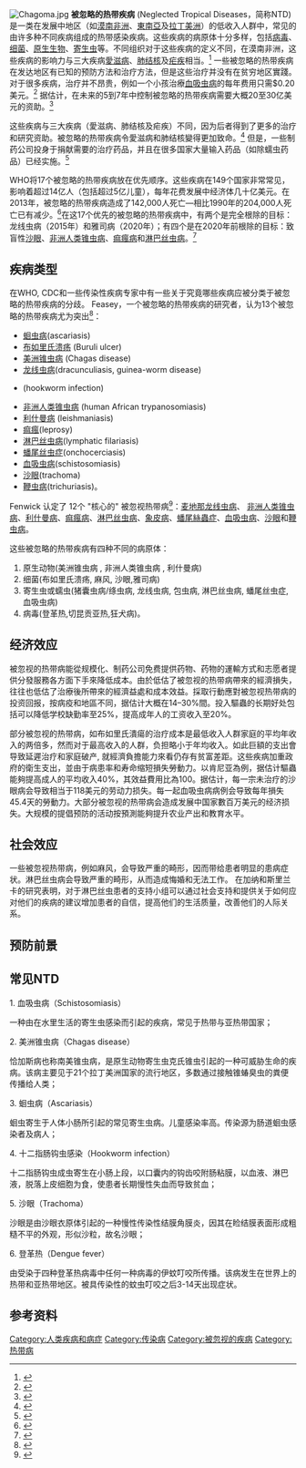 {{roughtranslation|time=2015-11-21T00:38:16+00:00}}
{{命名}}
[[File:Chagoma.jpg|thumb]]
'''被忽略的热带疾病''' (Neglected Tropical Diseases，简称NTD) 是一类在发展中地区（如[[漠南非洲|漠南非洲]]、[[東南亞|東南亞]]及[[拉丁美洲|拉丁美洲]]）的低收入人群中，常见的由许多种不同疾病组成的热带感染疾病。这些疾病的病原体十分多样，包括[[病毒|病毒]]、[[细菌|细菌]]、[[原生生物|原生生物]]、[[寄生虫|寄生虫]]等。不同组织对于这些疾病的定义不同，在漠南非洲，这些疾病的影响力与三大疾病[[愛滋病|愛滋病]]、[[肺结核|肺结核]]及[[疟疾|疟疾]]相当。<ref>{{Cite journal|author = Hotez PJ, Kamath A|title = Neglected Tropical Diseases in Sub-Saharan Africa: Review of Their Prevalence, Distribution, and Disease Burden|journal = PLoS Negl Trop Dis|volume = 3|issue = 8|pages = e412|year = 2009|doi = 10.1371/journal.pntd.0000412|pmid = 19707588|editor1-last = Cappello|editor1-first = Michael|pmc = 2727001}}</ref> 一些被忽略的热带疾病在发达地区有已知的预防方法和治疗方法，但是这些治疗并没有在贫穷地区實踐。对于很多疾病，治疗并不昂贵，例如一个小孩治療[[血吸虫病|血吸虫病]]的每年费用只需$0.20美元。<ref>{{Cite web|url = http://www.npr.org/templates/story/story.php?storyId=7806977|title = Making the Case to Fight Schistosomiasis|publisher = [[National_Public_Radio|National Public Radio]]|accessdate = 2008-12-01}}</ref> 据估计，在未来的5到7年中控制被忽略的热带疾病需要大概20至30亿美元的资助。<ref>{{Cite journal|author = Hotez PJ|title = How To Cure 1 Billion People? — Defeat Neglected Tropical diseases|journal = [[Scientific_America|Scientific America]]|volume = 302|issue = 1|pages = 90–4, 96|date = January 2010|pmid = 20063641|url = http://www.scientificamerican.com/article/a-plan-to-defeat-neglected-tropical-diseases/|doi = 10.1038/scientificamerican0110-90}}</ref>

这些疾病与三大疾病（愛滋病、肺结核及疟疾）不同，因为后者得到了更多的治疗和研究资助。被忽略的热带疾病令愛滋病和肺结核變得更加致命。<ref>{{Cite web|publisher = SciDev.Net|title = Beat neglected diseases to fight HIV, TB and malaria|author = Mike Shanahan|date = 31 January 2006|url = http://www.scidev.net/News/index.cfm?fuseaction=readNews&itemid=2629&language=1}}</ref> 但是，一些制药公司投身于捐献需要的治疗药品，并且在很多国家大量输入药品（如除蠕虫药品）已经实施。<ref>{{Cite journal|author = Reddy M, Gill SS, Kalkar SR, Wu W, Anderson PJ, Rochon PA|title = Oral drug therapy for multiple neglected tropical diseases: a systematic review|journal = JAMA|volume = 298|issue = 16|pages = 1911–24|date = October 2007|doi = 10.1001/jama.298.16.1911|pmid = 17954542|url = http://jama.jamanetwork.com/article.aspx?doi=10.1001/jama.298.16.1911|ref = {{harvid|Reddy|Gill|2007}}}}</ref>

WHO将17个被忽略的热带疾病放在优先顺序。这些疾病在149个国家非常常见，影响着超过14亿人（包括超过5亿儿童），每年花费发展中经济体几十亿美元。在2013年，被忽略的热带疾病造成了142,000人死亡—相比1990年的204,000人死亡已有减少。<ref name="GBD204">{{Cite journal|last1 = GBD 2013 Mortality and Causes of Death|first1 = Collaborators|title = Global, regional, and national age-sex specific all-cause and cause-specific mortality for 240 causes of death, 1990-2013: a systematic analysis for the Global Burden of Disease Study 2013.|journal = Lancet|date = 17 December 2014|pmid = 25530442|doi = 10.1016/S0140-6736(14)61682-2|volume = 385|issue = 9963|pages = 117–71|pmc = 4340604}}</ref>在这17个优先的被忽略的热带疾病中，有两个是完全根除的目标：龙线虫病（2015年）和雅司病（2020年）；有四个是在2020年前根除的目标：致盲性[[沙眼|沙眼]]、[[非洲人类锥虫病|非洲人类锥虫病]]、[[痲瘋病|痲瘋病]]和[[淋巴丝虫病|淋巴丝虫病]]。<ref name="who.int">{{Cite web |url=http://www.who.int/neglected_diseases/about/en/ |title=存档副本 |accessdate=2015-11-20 |archive-date=2017-10-20 |archive-url=https://web.archive.org/web/20171020040312/http://www.who.int/neglected_diseases/about/en/ |dead-url=no }}</ref>

==疾病类型==
在WHO, CDC和一些传染性疾病专家中有一些关于究竟哪些疾病应被分类于被忽略的热带疾病的分歧。 Feasey，一个被忽略的热带疾病的研究者，认为13个被忽略的热带疾病尤为突出<ref name="Feasey">{{Cite journal|author = Feasey N, Wansbrough-Jones M, Mabey DC, Solomon AW|title = Neglected tropical diseases|journal = Br. Med. Bull.|volume = 93|issue = 1|pages = 179–200|year = 2010|pmid = 20007668|doi = 10.1093/bmb/ldp046|url = http://bmb.oxfordjournals.org/content/93/1/179.full}}</ref>： 
* [[蛔虫病|蛔虫病]](ascariasis)
* [[布如里氏溃疡|布如里氏溃疡]] (Buruli ulcer)
* [[美洲锥虫病|美洲锥虫病]] (Chagas disease)
* [[龙线虫病|龙线虫病]](dracunculiasis, guinea-worm disease)
* {{tsl|en|hookworm infection|钩虫传染}} (hookworm infection)
* [[非洲人类锥虫病|非洲人类锥虫病]] (human African trypanosomiasis)
* [[利什曼病|利什曼病]] (leishmaniasis)
* [[痲瘋|痲瘋]](leprosy)
* [[淋巴丝虫病|淋巴丝虫病]](lymphatic filariasis)
* [[蟠尾丝虫症|蟠尾丝虫症]](onchocerciasis)
* [[血吸虫病|血吸虫病]](schistosomiasis)
* [[沙眼|沙眼]](trachoma)
* [[鞭虫病|鞭虫病]](trichuriasis)。

Fenwick 认定了 12个 "核心的" 被忽视热带病<ref name="Fenwick">{{Cite journal|author = Fenwick A|title = The global burden of neglected tropical diseases|journal = Public Health|volume = 126|issue = 3|pages = 233–6|date = March 2012|pmid = 22325616|doi = 10.1016/j.puhe.2011.11.015|url = http://linkinghub.elsevier.com/retrieve/pii/S0033-3506(11)00367-2}}</ref>：[[麦地那龙线虫病|麦地那龙线虫病]]、 [[非洲人类锥虫病|非洲人类锥虫病]]、[[利什曼病|利什曼病]]、[[痲瘋病|痲瘋病]]、[[淋巴丝虫病|淋巴丝虫病]]、[[象皮病|象皮病]]、[[蟠尾絲蟲症|蟠尾絲蟲症]]、[[血吸虫病|血吸虫病]]、[[沙眼|沙眼]]和[[鞭虫病|鞭虫病]]。

这些被忽略的热带疾病有四种不同的病原体：
# 原生动物(美洲锥虫病 , 非洲人类锥虫病 , 利什曼病) 
# 细菌(布如里氏溃疡, 麻风, 沙眼,雅司病)
# 寄生虫或蠕虫(猪囊虫病/绦虫病, 龙线虫病, 包虫病, 淋巴丝虫病, 蟠尾丝虫症, 血吸虫病)
# 病毒(登革热,切昆贡亚热,狂犬病)。

==经济效应==
被忽视的热带病能從规模化、制药公司免费提供药物、药物的運輸方式和志愿者提供分發服務各方面下手來降低成本。由於低估了被忽视的热带病帶來的經濟損失，往往也低估了治療後所帶來的經濟益處和成本效益。採取行動應對被忽视热带病的投资回报，按病疫和地區不同，据估计大概在14–30%間。投入驅蟲的长期好处包括可以降低学校缺勤率至25%，提高成年人的工资收入至20%。

部分被忽视的热带病，如布如里氏潰瘍的治疗成本是最低收入人群家庭的平均年收入的两倍多，然而对于最高收入的人群，负担略小于年均收入。如此巨額的支出會导致延遲治疗和家庭破产, 就經濟負擔能力來看仍存有贫富差距。这些疾病加重政府的衛生支出，並由于病患率和寿命缩短損失勞動力。以肯尼亚為例，据估计驅蟲能夠提高成人的平均收入40%，其效益費用比為100。据估计，每一宗未治疗的沙眼病会导致相当于118美元的劳动力损失。每一起血吸虫病病例会导致每年損失45.4天的勞動力。大部分被忽视的热带病会造成发展中国家數百万美元的经济损失。大规模的提倡预防的活动按預測能夠提升农业产出和教育水平。

==社会效应==
一些被忽视热带病，例如麻风，会导致严重的畸形，因而带给患者明显的患病症状。淋巴丝虫病会导致严重的畸形，从而造成悔婚和无法工作。 在加纳和斯里兰卡的研究表明，对于淋巴丝虫患者的支持小组可以通过社会支持和提供关于如何应对他们的疾病的建议增加患者的自信，提高他们的生活质量，改善他们的人际关系。



==预防前景==
{{fact|芬威客(音译)认为预防和根除非常重要，因为在被忽视热带病的症状中, 畸形, 失明和残疾最为骇人。一篇于2013年发布的研究表明，在未来十年中我们有潜能根除或完全根除龙线虫病，麻风，淋巴丝虫病， 盘尾丝虫病，沙眼，昏睡病，内脏利什曼病以及狂犬病。}}

== 常见NTD  ==
1. 血吸虫病（Schistosomiasis）

一种由在水里生活的寄生虫感染而引起的疾病，常见于热带与亚热带国家；

2. 美洲锥虫病（Chagas disease）

恰加斯病也称南美锥虫病，是原生动物寄生虫克氏锥虫引起的一种可威胁生命的疾病。该病主要见于21个拉丁美洲国家的流行地区，多数通过接触锥蝽臭虫的粪便传播给人类；

3. 蛔虫病（Ascariasis）

蛔虫寄生于人体小肠所引起的常见寄生虫病。儿童感染率高。传染源为肠道蛔虫感染者及病人；

4. 十二指肠钩虫感染（Hookworm infection）

十二指肠钩虫成虫寄生在小肠上段，以口囊内的钩齿咬附肠粘膜，以血液、淋巴液，脱落上皮细胞为食，使患者长期慢性失血而导致贫血；

5. 沙眼（Trachoma）

沙眼是由沙眼衣原体引起的一种慢性传染性结膜角膜炎，因其在睑结膜表面形成粗糙不平的外观，形似沙粒，故名沙眼；

6. 登革热（Dengue fever）

由受染于四种登革热病毒中任何一种病毒的伊蚊叮咬所传播。该病发生在世界上的热带和亚热带地区。被具传染性的蚊虫叮咬之后3-14天出现症状。

== 参考资料 ==
{{Reflist|2}}
{{Diseases of Poverty}}
[[Category:人类疾病和病症|Category:人类疾病和病症]]
[[Category:传染病|Category:传染病]]
[[Category:被忽视的疾病|Category:被忽视的疾病]]
[[Category:热带病|Category:热带病]]